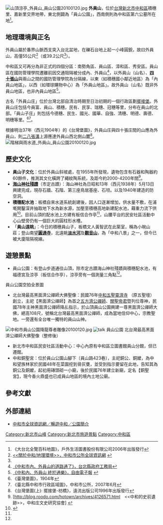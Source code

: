 {{Infobox Mountain
| 名稱 = 外員山
| 照片 = 
| 照片說明 =File:員山公園 北台灣最高黑面濟公禪師大佛聖像.jpeg
| 海拔 = {{convert|39.2|m|ft|0}}
| 位置 = {{ROC}}[[新北市|新北市]][[中和區|中和區]]
| 山脈 = 
| 相對高度 =
| 座標 = 
| 地形圖 = 
| 類別 = 
| 年齡 = 
| 最近噴發 = 
| 首次登頂 =
| 最容易的攀登路線 =
| pushpin_map = Taiwan
| pushpin_map_caption = 
| latd=25 |latm=00 |lats=13 |latNS=N
| longd=121 |longm=28 |longs=43 |longEW=E
}}

[[File:山頂涼亭_外員山_員山公園20100120.jpg|thumb]]
'''外員山'''，位於[[台灣|台灣]][[新北市|新北市]][[中和區|中和區]]積穗里、嘉新里交界地帶，東北側闢為「員山公園」，西南側則為中和區第六公墓所在地<ref name=map01>《大台北全覽百科地圖》，戶外生活圖書股份有限公司2006年出版發行</ref>。

==地理環境與正名==
外員山屬於番界山脈西支突入台北盆地，在礫石台地上起一小峰圓銳，故曰外員山，高僅55公尺<ref>[http://www.junghe.tpc.gov.tw/cht/index.php?code=list&ids=14 <<關於中和/地理環境>>，中和市公所全球資訊網] {{webarchive|url=https://web.archive.org/web/20100202210337/http://www.junghe.tpc.gov.tw/cht/index.php?code=list&ids=14 |date=2010-02-02 }}</ref>（或39.2公尺<ref name=map01/>）。

中和區又可再分為非正式的四個分區：南勢角區、員山區、漳和區、秀安區。員山區在國防管理學院遷離前因交通阻隔被分成內、外員山<ref>[http://www.publicwork.tpc.gov.tw/web/News?command=showDetail&postId=159249&groupId=8626 《中和市內、外員山的道路通了》，台北縣政府工務局]{{dead link|date=2017年12月 |bot=InternetArchiveBot |fix-attempted=yes }}</ref>，以外員山（山名）、'''[[四十張山|四十張山]]'''與兩山之間的國防管理學院為分隔線，以東（如積穗國小鄰近地區）為「內員山地區」，以西（如環球購物中心）為「外員山地區」。故外員山（山名）既非外員山地區，也非內員山地區<ref>[http://www.libertytimes.com.tw/2007/new/nov/6/today-north13.htm 《中和內、外員山 終於通樂》，自由電子報] {{webarchive|url=https://web.archive.org/web/20100706030113/http://www.libertytimes.com.tw/2007/new/nov/6/today-north13.htm |date=2010-07-06 }}</ref>。

古名「外員山庄」位於台灣北部自清治時期至日治初期的一個行政區劃[[擺接堡|擺接堡]]。外員山庄包括今員富、員山、積穗，民有、民享、瑞穗、冠穗等里，分布在員山的北部。「員山子庄」則包括今德穗、民生、國光、國華、自強、清穗、明德、壽德、明穗等里。<ref>《臺灣堡圖》，1904年</ref><ref>《臺北縣中和市行政區域圖》，中和市公所，2007年6月</ref>。

根據明治37年（西元1904年）的《台灣堡圖》，外員山庄與四十張庄間的山應為外員山，則[[二八張溝|二八張溝]]上源應達外員山西北側山麓<ref>《台灣堡圖(上): 擺接堡-枋橋》，遠流出版公司1996年出版發行</ref>。
[[File:階梯與雨水道_外員山_員山公園20100120.jpg|thumb]]

==歷史文化==
*'''員山子文化'''：位於外員山斜坡處，在1955年所發現，遺物包含有石器和陶器約60餘件，推測其文化橫跨了繩紋陶系統，及距今約2000-4200年間<ref>[http://blog.roodo.com/hotown/archives/4126571.html　<<中和的史前遺跡>>，中和庄文史研究協會] {{webarchive|url=https://web.archive.org/web/20091130162012/http://blog.roodo.com/hotown/archives/4126571.html |date=2009-11-30 }}</ref>。
*'''[[海山神社殘蹟|海山神社殘蹟]]'''（市定古蹟）：海山神社為日昭和13年（西元1938年）5月13日興建完成，現存石牆、石階、第三座鳥居基座、石坦。以及1940年建造的防空洞。
*'''積穗配水池'''：板橋自來水道系統創建後，因人口逐漸增加，供水量不敷，在浦墘開鑿深井抽取地下水為新水源，加壓至積穗高地新建配水池，藉重力流下供用<ref>{{Cite web |url=http://www.culture.tpc.gov.tw/_file/2963/SG/35545/D.html |title=存档副本 |accessdate=2010-01-28 |archive-date=2009-10-17 |archive-url=https://web.archive.org/web/20091017230357/http://www.culture.tpc.gov.tw/_file/2963/SG/35545/D.html |dead-url=yes }}</ref>。目前山頂的配水池上方建有板信合作亭<ref name=map01/>，山腰平台的民安社區活動中心山壁旁仍有一個巨大的圓柱形水槽。 
*「'''員山遠眺'''」：今日的積穗員山子，板橋文人黃智武在此築室，稱為小琬山莊；登山南望'''[[圓通寺|圓通寺]]'''，北遠眺'''[[淡水河|淡水河]]'''及'''[[觀音山|觀音山]]'''，為「中和八景」之一，但今已被大廈阻隔視線。


==遊憩景點==
*員山公園：有登山步道通往山頂，除市定古蹟海山神社殘蹟與積穗配水池，有福德宮及涼亭（板信合作亭），涼亭旁有一個測量三角點<ref name=map01/>。
員山公園空拍全景圖


*北台灣最高黑面濟公禪師大佛聖像：民國76年[https://www.facebook.com/54074.BlackFace.Jigong.ZenMaster/ 中和五聖靈濟寺] {{Wayback|url=https://www.facebook.com/54074.WuFang.JiGong.ChanShi/ |date=20190325230215 }} （原五聖壇）創立，主祀【黑面濟公禪師】為首之[[濟公|五方濟公禪師]]、[[關聖帝君|關聖帝君]]暨列位尊神，民國78年主神黑面濟公禪師降乩指示，於山頂員山公園興建一尊黑面濟公禪師大佛，總高108尺，號稱北台灣最高黑面濟公禪師，成為當地信仰中心，宗教聖地。一旁還有全台唯一獨特的員山山神。
[[File:中和市員山公園降龍尊者雕像20100120.jpg|thumb]]
[[File:員山公園_北台灣最高黑面濟公禪師大佛聖像.jpeg|talk]]    員山公園 北台灣最高黑面濟公禪師大佛聖像（整修後）

*新北市中和區民安社區活動中心：中心內原有中和區立圖書館員山分館，但已遷館。
*中和銅聖宮：位於員山公園山腳下〔員山路423巷〕，主祀銅公、銅嬤，為中和望族林家於民國48年在菜園挖到骨灰甕，並受到指示要留在此地，告知其為銅公及銅嬤，起初用磚頭砌一小廟，後於民國76年建立新廟，定名【銅聖宮】，現今香火鼎盛也已成員山地區的境內土地公廟。

==參考文獻==
<div class="references-small">
<references></references>
</div>

==外部連結==
{{commons category|Mount Waiyuan}}
*[http://www.junghe.tpc.gov.tw/cht/index.php?code=list&flag=detail&ids=38&article_id=895 中和市全球資訊網／暢遊中和／公園簡介]{{dead link|date=2017年12月 |bot=InternetArchiveBot |fix-attempted=yes }}

[[Category:新北市山峰|Category:新北市山峰]]
[[Category:新北市旅遊景點|Category:新北市旅遊景點]]
[[Category:中和區|Category:中和區]]